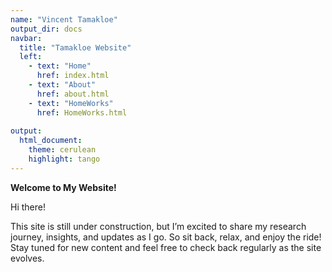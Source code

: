 ```yaml
---
name: "Vincent Tamakloe"
output_dir: docs
navbar:
  title: "Tamakloe Website"
  left:
    - text: "Home"
      href: index.html
    - text: "About"
      href: about.html
    - text: "HomeWorks"
      href: HomeWorks.html
      
output:
  html_document:
    theme: cerulean
    highlight: tango 
---
```


**Welcome to My Website!**

Hi there! 

This site is still under construction, but I’m excited to share my research journey, insights, and updates as I go. So sit back, relax, and enjoy the ride! Stay tuned for new content and feel free to check back regularly as the site evolves.